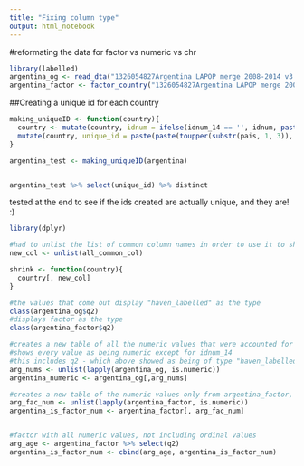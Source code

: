 ```yaml
---
title: "Fixing column type"
output: html_notebook
---
```


#reformating the data for factor vs numeric vs chr

```r
library(labelled)
argentina_og <- read_dta("1326054827Argentina LAPOP merge 2008-2014 v3.0_W_dta.zip")
argentina_factor <- factor_country("1326054827Argentina LAPOP merge 2008-2014 v3.0_W_dta.zip")

```






##Creating a unique id for each country
```r
making_uniqueID <- function(country){
  country <- mutate(country, idnum = ifelse(idnum_14 == '', idnum, paste(idnum,idnum_14,sep = "/")))
  mutate(country, unique_id = paste(paste(toupper(substr(pais, 1, 3)), substr(year, 3, 4), sep = ''), idnum, sep = "_"))
}

argentina_test <- making_uniqueID(argentina)


argentina_test %>% select(unique_id) %>% distinct


```


tested at the end to see if the ids created are actually unique, and they are! :)


```r
library(dplyr)

#had to unlist the list of common column names in order to use it to shrink the size of each country
new_col <- unlist(all_common_col)

shrink <- function(country){
  country[, new_col]
}

#the values that come out display "haven_labelled" as the type
class(argentina_og$q2)
#displays factor as the type
class(argentina_factor$q2)

#creates a new table of all the numeric values that were accounted for in argentina_og  - the dataset before being factored
#shows every value as being numeric except for idnum_14
#this includes q2 - which above showed as being of type "haven_labelled"
arg_nums <- unlist(lapply(argentina_og, is.numeric))
argentina_numeric <- argentina_og[,arg_nums]

#creates a new table of the numeric values only from argentina_factor, not all the numeric values though
arg_fac_num <- unlist(lapply(argentina_factor, is.numeric))
argentina_is_factor_num <- argentina_factor[, arg_fac_num]


#factor with all numeric values, not including ordinal values
arg_age <- argentina_factor %>% select(q2)
argentina_is_factor_num <- cbind(arg_age, argentina_is_factor_num)



```

